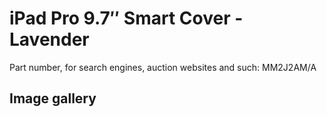 # iPad Pro 9.7″ Smart Cover - Lavender

Part number, for search engines, auction websites and such: MM2J2AM/A

## Image gallery

<div style={{ width: "768px" }}>
  <GalleryComponent
    images={[
      {
        original: "/everysource/MM2J2",
        thumbnail: "/everypreview/MM2J2",
      },
      {
        original: "/everysource/MM2J2_AV1_GOLD",
        thumbnail: "/everypreview/MM2J2_AV1_GOLD",
      },
      {
        original: "/everysource/MM2J2_AV1_ROSEGOLD",
        thumbnail: "/everypreview/MM2J2_AV1_ROSEGOLD",
      },
      {
        original: "/everysource/MM2J2_AV1_SILVER",
        thumbnail: "/everypreview/MM2J2_AV1_SILVER",
      },
      {
        original: "/everysource/MM2J2_AV1_SPACE_GRAY",
        thumbnail: "/everypreview/MM2J2_AV1_SPACE_GRAY",
      },
      {
        original: "/everysource/MM2J2_AV2",
        thumbnail: "/everypreview/MM2J2_AV2",
      },
      {
        original: "/everysource/MM2J2_AV3",
        thumbnail: "/everypreview/MM2J2_AV3",
      }
    ]}
  />
</div>